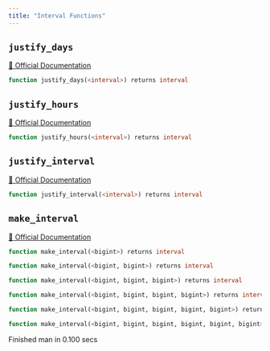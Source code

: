 ```yaml
---
title: "Interval Functions"
---
```


## `justify_days`
[🔗 Official Documentation](https://cloud.google.com/bigquery/docs/reference/standard-sql/interval_functions#justify_days)

```sql
function justify_days(<interval>) returns interval
```


## `justify_hours`
[🔗 Official Documentation](https://cloud.google.com/bigquery/docs/reference/standard-sql/interval_functions#justify_hours)

```sql
function justify_hours(<interval>) returns interval
```


## `justify_interval`
[🔗 Official Documentation](https://cloud.google.com/bigquery/docs/reference/standard-sql/interval_functions#justify_interval)

```sql
function justify_interval(<interval>) returns interval
```


## `make_interval`
[🔗 Official Documentation](https://cloud.google.com/bigquery/docs/reference/standard-sql/interval_functions#make_interval)

```sql
function make_interval(<bigint>) returns interval
```


```sql
function make_interval(<bigint, bigint>) returns interval
```


```sql
function make_interval(<bigint, bigint, bigint>) returns interval
```


```sql
function make_interval(<bigint, bigint, bigint, bigint>) returns interval
```


```sql
function make_interval(<bigint, bigint, bigint, bigint, bigint>) returns interval
```


```sql
function make_interval(<bigint, bigint, bigint, bigint, bigint, bigint>) returns interval
```


   Finished man in 0.100 secs

